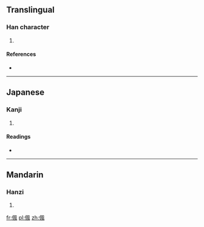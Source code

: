 ==Translingual==

===Han character===
{{Han char|rn=9|rad=人|as=09|sn=11|four=2721<sub>0</sub>|canj=人竹弓戈 (OHNI)|ids=⿰[[亻]][[風]]}}

# {{defn|Han|sort=人09}}

====References====
* {{Han ref|kx=0110.190|dkj=00851|dj=0236.030|hdz=10194.020|uh=5051|ud=20561|bh=D467|bd=54375}}

----

==Japanese==

===Kanji===
{{ja-kanji|grade=|rs=人09}}

# {{defn|lang=ja|sort=人09}}

====Readings====
* {{ja-readings|on=[[ふう]] (hū), [[ふ]] (fu)|kun=}}

----

==Mandarin==

===Hanzi===
{{cmn-hanzi|pin=[[fēng]] ([[feng1]])|wg=feng<sup>1</sup>}}

# {{defn|lang=cmn|sort=人09}}

[[fr:偑]]
[[pl:偑]]
[[zh:偑]]